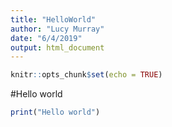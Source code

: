 ---
title: "HelloWorld"
author: "Lucy Murray"
date: "6/4/2019"
output: html_document
---

```{r setup, include=FALSE}
knitr::opts_chunk$set(echo = TRUE)
```

#Hello world
```{r}
print("Hello world")
```

